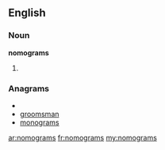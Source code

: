 ==English==

===Noun===
'''nomograms'''

# {{plural of|[[nomogram]]}}

===Anagrams===
* {{alphagram|agmmnoors}}
* [[groomsman#English|groomsman]]
* [[monograms#English|monograms]]

[[ar:nomograms]]
[[fr:nomograms]]
[[my:nomograms]]